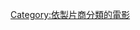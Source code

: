 {{catmain|城堡石娛樂公司}}
{{DEFAULTSORT:Castle Rock Entertainment}}
[[Category:依製片商分類的電影|Category:依製片商分類的電影]]
